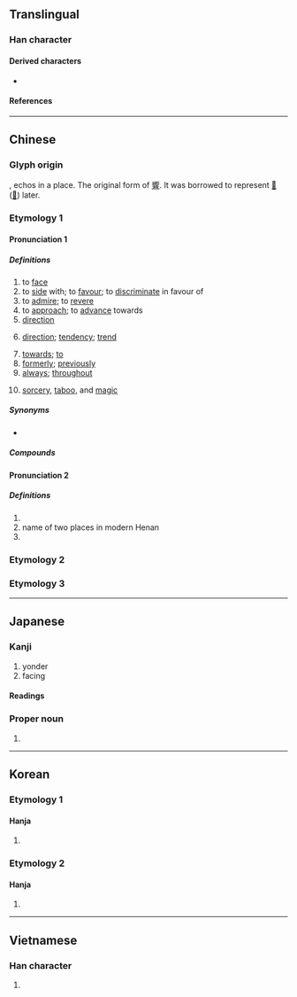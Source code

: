 {{also|何|同|回|嚮}}
{{character info}}
==Translingual==
{{stroke order}}

===Han character===
{{Han char|rn=30|rad=口|as=03|sn=6|four=27220|canj=HBR|ids=⿱丿冋 or ⿵𰃦口}}

====Derived characters====
* {{l|mul|[[响]], [[垧]], [[姠]], [[恦]], [[逈]], [[𣂝]], [[晌]], [[𬂭]], [[𤈍]], [[珦]], [[𥹝]], [[𥿧]], [[䖮]], [[𧧦]], [[𮚹]], [[銄]], [[餉]]([[饷]]), [[𮯄]], [[䚁]], [[𭕜]], [[扄]], [[晑]], [[𥭈]], [[𤍀]], [[嚮]], [[𪢞]], [[𧥁]], [[𫝙]], [[𫷇]]}}

====References====
{{Han ref|kx=0176.040|dkj=03301|dj=0393.040|hdz=10579.080|uh=5411}}

----

==Chinese==

===Glyph origin===
{{Han etym}}
{{Han compound|宀|口|t1=house|t2=mouth|ls=ic}}, echos in a place. The original form of [[響]]. It was borrowed to represent [[𠨍]] ([[嚮]]) later.

===Etymology 1===
{{zh-forms}}

====Pronunciation 1====
{{zh-pron
|m=xiàng
|ma=y
|m-s=xiang4
|c=hoeng3
|c-t=
|g=
|h=pfs=hiong
|j=
|md=hióng
|mn=qz,tw,xm:hiòng/twvk,zz:hiàng/hiàⁿ/ǹg/tw:àⁿ
|mn_note=hiòng/hiàng - literary; hiàⁿ/ǹg/àⁿ - vernacular
|mn-t=hiang3
|w=
|x=
|mc=2
|oc=y,2
|cat=v,n,prep,adv
}}

=====Definitions=====
{{zh-hanzi}}

# to [[face]]
# to [[side]] with; to [[favour]]; to [[discriminate]] in favour of
# to [[admire]]; to [[revere]]
# to [[approach]]; to [[advance]] towards
# [[direction]]
# {{lb|zh|figurative}} [[direction]]; [[tendency]]; [[trend]]
# [[towards]]; [[to]]
# [[formerly]]; [[previously]]
# [[always]]; [[throughout]]
# {{lb|zh|[[Taivoan]] religious concept}} [[sorcery]], [[taboo]], and [[magic]]

=====Synonyms=====
* {{zh-l|往}}

=====Compounds=====
{{zh-der|一向|向北|向前|向東|向下|向西|向導|向日葵|向來|方向|不可向邇|不知去向|人心向背|人心所向|偏向|傾向|內向|共同趨向|出口導向|分向島|劉向|動向|去向|反向|反方向|取向|向上|向使|向例|向光|向光性|向化|向午|向善|向地性|向格|向壁虛構|向壁虛造|向外|向學|向寵|向平之願|向年|向往|向後|向心力|向心花序|向斜層|向日|向日性|向時|向晚|向暮|向曉|向榮|向溼性|向火|向火乞兒|向當|向盤|向秀|向聲背實|向背|向著/向着|向量|向錢看|向陽|向隅|向隅獨泣|向隅而泣|向電性|向非|向順|向風|單向|單向天線|單向道|外向|大方向|奈向|奮發向上|定向|定向天線|導向|導向思考|導向飛彈|導向魚雷|山向|志向|怒目相向|性向|性向測驗|意向|所向披靡|所向無前|所向無敵|投向|折節向學|指向|改惡向善|改過向善|斐然向風|方向燈|方向盤|方向舵|昏頭轉向|暈頭轉向|朝向|東向|東奔西向|橫向|欣欣向榮|歸向|歸向導引|民心趨向|民意向背|無計向|物件導向|特殊性向|發憤向上|相向|看風向|矇頭轉向|矛盾相向|航向|蘄向|護向|走向|趨向|轉向|迎向|迴向|逆向|逆向公車|逆向思考|逆向整合|邁向|鋒芒所向|雙向|雙向溝通|震旦方向|靡然向風|風向|風向標|風向球|風向袋|向望:ǹg-bāng;Min Nan}}

====Pronunciation 2====
{{zh-pron
|m=xiàng
|mc=1
|oc=n,1
|cat=pn
}}

=====Definitions=====
{{zh-hanzi}}

# {{place|zh|ancient state|in modern|p/Shandong}}
# name of two places in modern Henan
# {{surname|zh}}

===Etymology 2===
{{zh-see|嚮}}

===Etymology 3===
{{zh-see|曏}}

{{zh-cat|Beginning}}

----

==Japanese==

===Kanji===
{{ja-kanji|grade=3|rs=口03}}

# yonder
# facing

====Readings====
{{ja-readings
|goon=こう<かう
|kanon=きょう<きやう
|on=しょう<しやう
|kun=む-く, む-かう<む-かふ, さきに
}}

{{attention|ja|okurigana for "saki ni"?}}
{{attention|ja|what kind of on-reading is "shō"?}}

===Proper noun===
{{ja-pos|むかい|proper|hhira=むかひ}}

# {{surname|ja||sort=むかい}}

----

==Korean==

===Etymology 1===

====Hanja====
{{ko-hanja|[[향하다|향할]]|향}}

# {{hanja form of|향|[[facing]]}}

===Etymology 2===

====Hanja====
{{ko-hanja|성|상}}

# {{hanja form of|상|{{surname|ko}}}}

----

==Vietnamese==

===Han character===
{{vi-readings|reading=[[hướng]]|rs=口03}}

# {{rfdef|vi|sort=口03}}